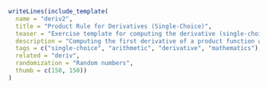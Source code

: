 ```r
writeLines(include_template(
  name = "deriv2",
  title = "Product Rule for Derivatives (Single-Choice)",
  teaser = "Exercise template for computing the derivative (single-choice) of a product function with factors of type x<sup>a</sup> and exp(b * x) at a given point c, with randomly-drawn a, b, and c.",
  description = "Computing the first derivative of a product function with two factors and randomly-drawn parameters, using the product rule. In addition to the correct solution, four false alternatives are generated through <code class=\"highlighter-rouge\">num_to_schoice()</code> by providing two common errors along with a range and minimal delta for two further random solutions.",
  tags = c("single-choice", "arithmetic", "derivative", "mathematics"),
  related = "deriv",
  randomization = "Random numbers",
  thumb = c(150, 150))
)
```
